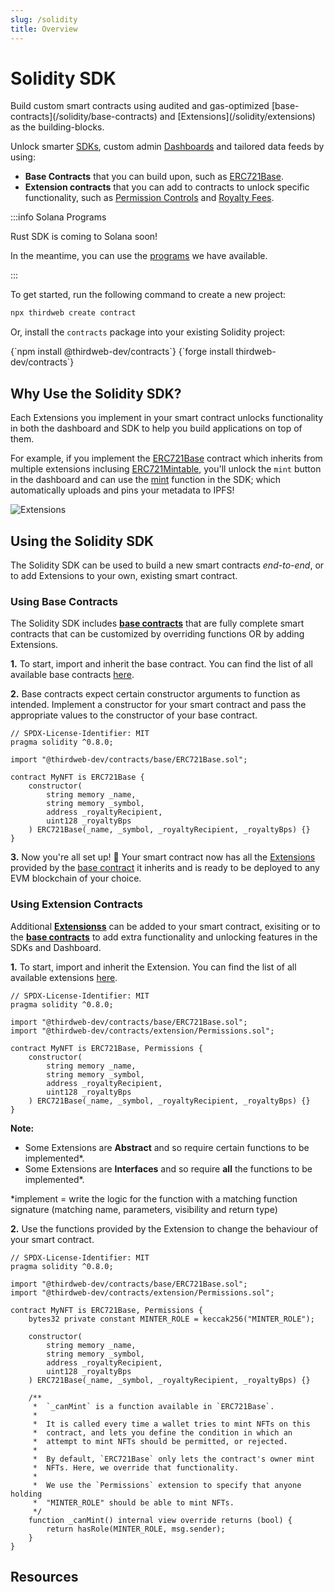 ```yaml
---
slug: /solidity
title: Overview
---
```


# Solidity SDK


<div className="heroGrid">

  <div>
    <p>
        Build custom smart contracts using audited and gas-optimized [base-contracts](/solidity/base-contracts) and [Extensions](/solidity/extensions) as the building-blocks.
    </p>

Unlock smarter [SDKs](/sdk), custom admin [Dashboards](/dashboard) and tailored data feeds by using:

- **Base Contracts** that you can build upon, such as [ERC721Base](/solidity/base-contracts/erc-721/erc721base).
- **Extension contracts** that you can add to contracts to unlock specific functionality, such as [Permission Controls](/solidity/extensions/permissions) and [Royalty Fees](/solidity/extensions/royalty).

</div>

<div className="heroGridImageContainer">
  <ThemedImage
    sources={{
      light: "/assets/extensions-graphic.png",
      dark: "/assets/extensions-graphic.png",
    }}
    className="heroGridImage"
    alt="thirdweb extension"
  />
</div>

</div>

:::info Solana Programs

Rust SDK is coming to Solana soon!

In the meantime, you can use the [programs](/solana/creating-programs) we have available.

:::

To get started, run the following command to create a new project:

```bash
npx thirdweb create contract
```

Or, install the `contracts` package into your existing Solidity project:

<Tabs>
  <TabItem value="Hardhat" label="Hardhat" default>
    <CodeBlock
      language={"bash"}
    >{`npm install @thirdweb-dev/contracts`}</CodeBlock>
  </TabItem>
  <TabItem value="Forge" label="Forge">
    <CodeBlock
      language={"bash"}
    >{`forge install thirdweb-dev/contracts`}</CodeBlock>
  </TabItem>
</Tabs>

## Why Use the Solidity SDK?

Each Extensions you implement in your smart contract unlocks functionality in both the dashboard and SDK to help you build applications on top of them.

For example, if you implement the [ERC721Base](/solidity/base-contracts/erc-721/erc721base) contract which inherits from multiple extensions inclusing [ERC721Mintable](/solidity/extensions/erc721mintable), you'll unlock the `mint` button in the dashboard and
can use the [mint](/sdk/interacting-with-contracts/erc721mintable) function in the SDK; which automatically uploads and pins your metadata to IPFS!

![Extensions](/assets/extensions-graphic.png)

## Using the Solidity SDK

The Solidity SDK can be used to build a new smart contracts _end-to-end_, or to add Extensions to your own, existing smart contract.

### Using Base Contracts

The Solidity SDK includes [**base contracts**](/solidity/base-contracts) that are fully complete smart contracts that can be customized by overriding functions OR by adding Extensions.

**1.** To start, import and inherit the base contract. You can find the list of all available base contracts [here](/solidity/base-contracts#list-of-base-contracts).

**2.** Base contracts expect certain constructor arguments to function as intended. Implement a constructor for your smart contract and pass the
appropriate values to the constructor of your base contract.

```solidity
// SPDX-License-Identifier: MIT
pragma solidity ^0.8.0;

import "@thirdweb-dev/contracts/base/ERC721Base.sol";

contract MyNFT is ERC721Base {
    constructor(
        string memory _name,
        string memory _symbol,
        address _royaltyRecipient,
        uint128 _royaltyBps
    ) ERC721Base(_name, _symbol, _royaltyRecipient, _royaltyBps) {}
}
```

**3.** Now you're all set up! 🎉 Your smart contract now has all the [Extensions](/solidity/extensions) provided by the [base contract](/solidity/base-contracts/) it inherits and is ready to be deployed to any EVM blockchain of your choice.

### Using Extension Contracts

Additional [**Extensionss**](/solidity/extensions) can be added to your smart contract, exisiting or to the [**base contracts**](/solidity/base-contracts) to add extra functionality and unlocking features in the SDKs and Dashboard.

**1.** To start, import and inherit the Extension. You can find the list of all available extensions [here](/solidity/extensions#list-of-extensions).

```solidity
// SPDX-License-Identifier: MIT
pragma solidity ^0.8.0;

import "@thirdweb-dev/contracts/base/ERC721Base.sol";
import "@thirdweb-dev/contracts/extension/Permissions.sol";

contract MyNFT is ERC721Base, Permissions {
    constructor(
        string memory _name,
        string memory _symbol,
        address _royaltyRecipient,
        uint128 _royaltyBps
    ) ERC721Base(_name, _symbol, _royaltyRecipient, _royaltyBps) {}
}
```

**Note:** 
- Some Extensions are __Abstract__ and so require certain functions to be implemented*.
- Some Extensions are __Interfaces__ and so require **all** the functions to be implemented*.

*implement = write the logic for the function with a matching function signature (matching name, parameters, visibility and return type)

**2.** Use the functions provided by the Extension to change the behaviour of your smart contract.

```solidity
// SPDX-License-Identifier: MIT
pragma solidity ^0.8.0;

import "@thirdweb-dev/contracts/base/ERC721Base.sol";
import "@thirdweb-dev/contracts/extension/Permissions.sol";

contract MyNFT is ERC721Base, Permissions {
    bytes32 private constant MINTER_ROLE = keccak256("MINTER_ROLE");

    constructor(
        string memory _name,
        string memory _symbol,
        address _royaltyRecipient,
        uint128 _royaltyBps
    ) ERC721Base(_name, _symbol, _royaltyRecipient, _royaltyBps) {}

    /**
     *  `_canMint` is a function available in `ERC721Base`.
     *
     *  It is called every time a wallet tries to mint NFTs on this
     *  contract, and lets you define the condition in which an
     *  attempt to mint NFTs should be permitted, or rejected.
     *
     *  By default, `ERC721Base` only lets the contract's owner mint
     *  NFTs. Here, we override that functionality.
     *
     *  We use the `Permissions` extension to specify that anyone holding
     *  "MINTER_ROLE" should be able to mint NFTs.
     */
    function _canMint() internal view override returns (bool) {
        return hasRole(MINTER_ROLE, msg.sender);
    }
}
```

## Resources

<div className="row" style={{ marginBottom: 24 }}>
  <div className="col col--6" style={{ padding: 8 }}>
    <QuickstartCard
      name="Video: Create An ERC721A Smart Contract in Solidity"
      link="https://www.youtube.com/watch?v=cqPb3hqm5H0"
      image="/assets/icons/education.png"
    />
  </div>
  <div className="col col--6" style={{ padding: 8 }}>
    <QuickstartCard
      name="Guide: Get started with the Solidity SDK by building an NFT Contract"
      link="https://blog.thirdweb.com/guides/get-started-with-the-contracts-sdk/"
      image="/assets/icons/education.png"
    />
  </div>
  <div className="col col--6" style={{ padding: 8 }}>
    <QuickstartCard
      name="Guide: Get Started with NFT Base Contracts"
      link="https://blog.thirdweb.com/guides/get-started-with-the-contracts-sdk/"
      image="/assets/icons/education.png"
    />
  </div>
  <div className="col col--6" style={{ padding: 8 }}>
    <QuickstartCard
      name="Video: Create Evolving NFTs with ERC1155 Base Contracts"
      link="https://www.youtube.com/watch?v=cKc8JVl_u30"
      image="/assets/icons/education.png"
    />
  </div>
  <div className="col col--6" style={{ padding: 8 }}>
    <QuickstartCard
      name="Video: Build A Blockchain Game with the Solidity SDK"
      link="https://www.youtube.com/watch?v=Mdpf0n-tGvE"
      image="/assets/icons/education.png"
    />
  </div>
  <div className="col col--6" style={{ padding: 8 }}>
    <QuickstartCard
      name="Guide: Create A Generative Art NFT Collection"
      link="https://blog.thirdweb.com/guides/create-a-generative-art-nft-collection-using-solidity-javascript/"
      image="/assets/icons/education.png"
    />
  </div>
</div>